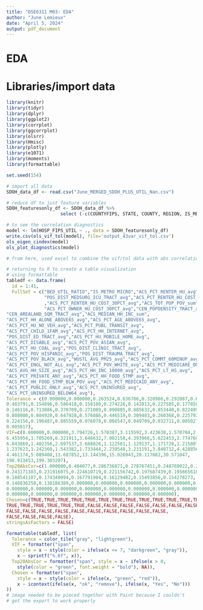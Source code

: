 ```yaml
---
title: "DSE6311 M03: EDA"
author: "June Lemieux"
date: "April 5, 2024"
output: pdf_document
---
```


# EDA
# Libraries/import data
```r
library(knitr)
library(tidyr)
library(dplyr)
library(ggplot2)
library(corrplot)
library(ggcorrplot)
library(olsrr)
library(Hmisc)
library(plotly)
library(e1071)
library(moments)
library(formattable)

set.seed(154)

# import all data 
SDOH_data_df <- read.csv("June_MERGED_SDOH_PLUS_UTIL_Nan.csv")

# reduce df to just feature variables
SDOH_featuresonly_df <- SDOH_data_df %>% 
                    select (-c(COUNTYFIPS, STATE, COUNTY, REGION, IS_METRO_MICRO))

# to see the correlation diagnostics
model <- lm(HOSP_FIPS_UTIL ~ ., data = SDOH_featuresonly_df)
write.csv(ols_vif_tol(model), file='output_43var_vif_tol.csv')
ols_eigen_cindex(model)
ols_plot_diagnostics(model)

# from here, used excel to combine the vif/tol data with abs correlation data

# returning to R to create a table visualization
# using formattable
tabledf <- data.frame(
  id = 1:41,
  FullSet = c("BED_UTIL_RATIO","IS_METRO_MICRO","ACS_PCT_RENTER_HU_avg",
              "POS_DIST_MEDSURG_ICU_TRACT_avg","ACS_PCT_RENTER_HU_COST_50PCT_avg"
              ,"ACS_PCT_RENTER_HU_COST_30PCT_avg","ACS_TOT_POP_POV_sum",
              "ACS_PCT_OWNER_HU_COST_30PCT_avg","CEN_POPDENSITY_TRACT_avg",
"CEN_AREALAND_SQM_TRACT_avg","ACS_MEDIAN_HH_INC_sum",
"ACS_PCT_HH_ALONE_ABOVE65_avg","ACS_PCT_AGE_ABOVE65_avg",
"ACS_PCT_HU_NO_VEH_avg","ACS_PCT_PUBL_TRANSIT_avg",
"ACS_PCT_CHILD_1FAM_avg","ACS_PCT_HH_INTERNET_avg",
"POS_DIST_ED_TRACT_avg","ACS_PCT_HU_MOBILE_HOME_avg",
"ACS_PCT_DISABLE_avg","ACS_PCT_POV_ASIAN_avg",
"ACS_PCT_HU_COAL_avg","POS_DIST_CLINIC_TRACT_avg",
"ACS_PCT_POV_HISPANIC_avg","POS_DIST_TRAUMA_TRACT_avg",
"ACS_PCT_POV_BLACK_avg","WUSTL_AVG_PM25_avg","ACS_PCT_COMMT_60MINUP_avg",
"ACS_PCT_ENGL_NOT_ALL_avg","ACS_PCT_POV_WHITE_avg","ACS_PCT_MEDICARE_ONLY_avg",
"ACS_AVG_HH_SIZE_avg","ACS_PCT_HH_INC_10000_avg","ACS_PCT_LT_HS_avg",
"ACS_PCT_PRIVATE_ANY_avg","ACS_PCT_HH_FOOD_STMP_avg",
"ACS_PCT_HH_FOOD_STMP_BLW_POV_avg","ACS_PCT_MEDICAID_ANY_avg",
"ACS_PCT_PUBLIC_ONLY_avg","ACS_PCT_UNINSURED_avg",
"ACS_PCT_UNINSURED_BELOW64_avg"),
Tolerance = c(0.000000,0.000000,0.263524,0.636786,0.320966,0.292087,0.636657,
0.483791,0.154896,0.586418,0.158180,0.274226,0.142813,0.227585,0.177858,0.360392,
0.146116,0.713086,0.370709,0.271089,0.890805,0.885632,0.853440,0.822499,
0.808000,0.804920,0.647928,0.576886,0.446519,0.309483,0.260368,0.225792,
0.224156,0.196487,0.085559,0.076078,0.066547,0.049709,0.032711,0.005027,
0.005017), 
VIF=c(0.000000,0.000000,3.794726,1.570387,3.115592,3.423638,1.570704,2.067008,
6.455954,1.705269,6.321911,3.646632,7.002158,4.393966,5.622453,2.774760,
6.843869,1.402356,2.697537,3.688826,1.122581,1.129137,1.171728,1.215807,
1.237623,1.242360,1.543382,1.733444,2.239548,3.231191,3.840712,4.428856,
4.461174,5.089408,11.687852,13.144396,15.026943,20.117082,30.571047,
198.913453,199.303207),
Top20AbsCor=c(1.000000,0.404077,0.286736871,0.278767451,0.248769022,0.246322297,
0.243171383,0.231916075,0.224610719,0.221156742,0.197687439,0.195665618,
0.188541187,0.174349094,0.167791904,0.16129482,0.15493856,0.154278273,
0.146036258,0.138186389,0.000000,0.000000,0.000000,0.000000,0.000000,0.000000,
0.000000,0.000000,0.000000,0.000000,0.000000,0.000000,0.000000,0.000000,
0.000000,0.000000,0.000000,0.000000,0.000000,0.000000,0.000000),
Chosen=c(TRUE,TRUE,TRUE,TRUE,TRUE,TRUE,TRUE,TRUE,TRUE,TRUE,TRUE,TRUE,TRUE,TRUE,
TRUE,TRUE,TRUE,TRUE,TRUE,TRUE,FALSE,FALSE,FALSE,FALSE,FALSE,FALSE,FALSE,
FALSE,FALSE,FALSE,FALSE,FALSE,FALSE,FALSE,FALSE,FALSE,FALSE,
FALSE,FALSE,FALSE,FALSE),
stringsAsFactors = FALSE)

formattable(tabledf, list(
  Tolerance = color_tile("gray", "lightgreen"),
  VIF = formatter("span",
    style = x ~ style(color = ifelse(x <= 7, "darkgreen", "gray")),
    x ~ sprintf("%.6f", x)),
  Top20AbsCor = formatter("span", style = x ~ ifelse(x > 0,
    style(color = "green", font.weight = "bold"), NA)),
  Chosen = formatter("span",
    style = x ~ style(color = ifelse(x, "green", "red")),
    x ~ icontext(ifelse(x, "ok", "remove"), ifelse(x, "Yes", "No")))
))
# image needed to be pieced together with Paint because I couldn't
# get the export to work properly
```
